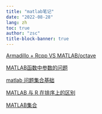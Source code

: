 ```yaml
---
title: "matlab笔记"
date: "2022-08-28"
lang: zh
toc: true
author: "zsc"
title-block-banner: true
---
```


[Armadillo + Rcpp  VS  MATLAB/octave](./posts/matlab/MATLAB_Rcpp_c.md)

[MATLAB函数中参数的问题](./posts/matlab/MATLAB-fun-arg.md)

[matlab 问题集合基础](./posts/matlab/matlab-question.md)

[MATLAB 与 R 在排序上的区别](./posts/matlab/matlab-R-rank.md)

[MATLAB集合](./posts/matlab/plotMathfun.md)

